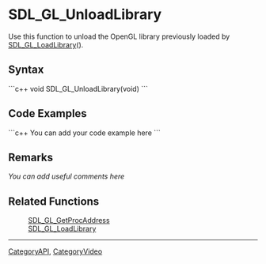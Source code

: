 <!-- pragma section-numbers off -->
<!-- pragma disable-camelcase -->

= SDL_GL_UnloadLibrary =
Use this function to unload the OpenGL library previously loaded by [[SDL_GL_LoadLibrary]]().


== Syntax ==
```c++
void SDL_GL_UnloadLibrary(void)
```

== Code Examples ==
```c++
You can add your code example here
```

== Remarks ==
''You can add useful comments here''

== Related Functions ==
:[[SDL_GL_GetProcAddress]]
:[[SDL_GL_LoadLibrary]]

----
[[CategoryAPI]], [[CategoryVideo]]
